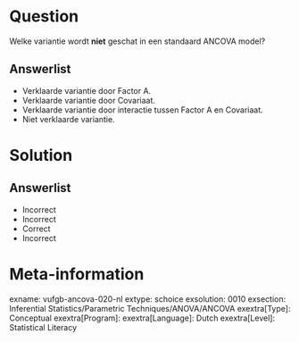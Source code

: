 Question
========

Welke variantie wordt **niet** geschat in een standaard ANCOVA model?
  
Answerlist
----------
* Verklaarde variantie door Factor A.
* Verklaarde variantie door Covariaat.
* Verklaarde variantie door interactie tussen Factor A en Covariaat.
* Niet verklaarde variantie.

Solution
========

Answerlist
----------
* Incorrect
* Incorrect
* Correct
* Incorrect

Meta-information
================
exname: vufgb-ancova-020-nl
extype: schoice
exsolution: 0010
exsection: Inferential Statistics/Parametric Techniques/ANOVA/ANCOVA
exextra[Type]: Conceptual
exextra[Program]: 
exextra[Language]: Dutch
exextra[Level]: Statistical Literacy